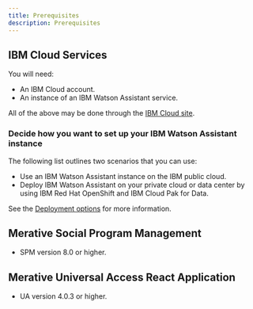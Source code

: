 ```yaml
---
title: Prerequisites
description: Prerequisites
---
```


## IBM Cloud Services

You will need:

+ An IBM Cloud account.
+ An instance of an IBM Watson Assistant service.

All of the above may be done through the [IBM Cloud site](https://cloud.ibm.com/).

### Decide how you want to set up your IBM Watson Assistant instance

The following list outlines two scenarios that you can use:

+ Use an IBM Watson Assistant instance on the IBM public cloud.
+ Deploy IBM Watson Assistant on your private cloud or data center by using IBM Red Hat OpenShift and IBM Cloud Pak for Data.

See the [Deployment options](/architecture/deployment-options) for more information.

## Merative Social Program Management

+ SPM version 8.0 or higher.

## Merative Universal Access React Application

+ UA version 4.0.3 or higher.
